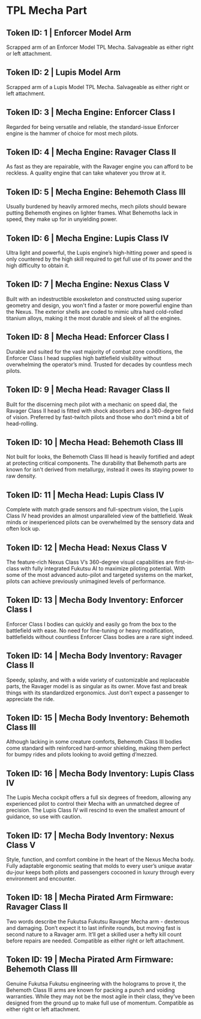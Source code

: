 
# TPL Mecha Part

## Token ID: 1 | Enforcer Model Arm

Scrapped arm of an Enforcer Model TPL Mecha. Salvageable as either right or left attachment.

## Token ID: 2 | Lupis Model Arm

Scrapped arm of a Lupis Model TPL Mecha. Salvageable as either right or left attachment.


## Token ID: 3 | Mecha Engine: Enforcer Class I

Regarded for being versatile and reliable, the standard-issue Enforcer engine is the hammer of choice for most mech pilots.

## Token ID: 4 | Mecha Engine: Ravager Class II

As fast as they are repairable, with the Ravager engine you can afford to be reckless. A quality engine that can take whatever you throw at it.

## Token ID: 5 | Mecha Engine: Behemoth Class III

Usually burdened by heavily armored mechs, mech pilots should beware putting Behemoth engines on lighter frames. What Behemoths lack in speed, they make up for in unyielding power.

## Token ID: 6 | Mecha Engine: Lupis Class IV

Ultra light and powerful, the Lupis engine’s high-hitting power and speed is only countered by the high skill required to get full use of its power and the high difficulty to obtain it.

## Token ID: 7 | Mecha Engine: Nexus Class V

Built with an indestructible exoskeleton and constructed using superior geometry and design, you won't find a faster or more powerful engine than the Nexus. The exterior shells are coded to mimic ultra hard cold-rolled titanium alloys, making it the most durable and sleek of all the engines.

## Token ID: 8 | Mecha Head: Enforcer Class I

Durable and suited for the vast majority of combat zone conditions, the Enforcer Class I head supplies high battlefield visibility without overwhelming the operator’s mind. Trusted for decades by countless mech pilots.

## Token ID: 9 | Mecha Head: Ravager Class II

Built for the discerning mech pilot with a mechanic on speed dial, the Ravager Class II head is fitted with shock absorbers and a 360-degree field of vision. Preferred by fast-twitch pilots and those who don’t mind a bit of head-rolling.

## Token ID: 10 | Mecha Head: Behemoth Class III

Not built for looks, the Behemoth Class III head is heavily fortified and adept at protecting critical components. The durability that Behemoth parts are known for isn't derived from metallurgy, instead it owes its staying power to raw density.

## Token ID: 11 | Mecha Head: Lupis Class IV

Complete with match grade sensors and full-spectrum vision, the Lupis Class IV head provides an almost unparalleled view of the battlefield. Weak minds or inexperienced pilots can be overwhelmed by the sensory data and often lock up.

## Token ID: 12 | Mecha Head: Nexus Class V

The feature-rich Nexus Class V’s 360-degree visual capabilities are first-in-class with fully integrated Fukutsu AI to maximize piloting potential. With some of the most advanced auto-pilot and targeted systems on the market, pilots can achieve previously unimagined levels of performance.

## Token ID: 13 | Mecha Body Inventory: Enforcer Class I

Enforcer Class I bodies can quickly and easily go from the box to the battlefield with ease. No need for fine-tuning or heavy modification, battlefields without countless Enforcer Class bodies are a rare sight indeed.

## Token ID: 14 | Mecha Body Inventory: Ravager Class II

Speedy, splashy, and with a wide variety of customizable and replaceable parts, the Ravager model is as singular as its owner. Move fast and break things with its standardized ergonomics. Just don’t expect a passenger to appreciate the ride.

## Token ID: 15 | Mecha Body Inventory: Behemoth Class III

Although lacking in some creature comforts, Behemoth Class III bodies come standard with reinforced hard-armor shielding, making them perfect for bumpy rides and pilots looking to avoid getting d’mezzed.

## Token ID: 16 | Mecha Body Inventory: Lupis Class IV

The Lupis Mecha cockpit offers a full six degrees of freedom, allowing any experienced pilot to control their Mecha with an unmatched degree of precision. The Lupis Class IV will rescind to even the smallest amount of guidance, so use with caution.

## Token ID: 17 | Mecha Body Inventory: Nexus Class V

Style, function, and comfort combine in the heart of the Nexus Mecha body. Fully adaptable ergonomic seating that molds to every user’s unique avatar du-jour keeps both pilots and passengers cocooned in luxury through every environment and encounter.

## Token ID: 18 | Mecha Pirated Arm Firmware: Ravager Class II

Two words describe the Fukutsa Fukutsu Ravager Mecha arm - dexterous and damaging. Don’t expect it to last infinite rounds, but moving fast is second nature to a Ravager arm. It’ll get a skilled user a hefty kill count before repairs are needed. Compatible as either right or left attachment.

## Token ID: 19 | Mecha Pirated Arm Firmware: Behemoth Class III

Genuine Fukutsa Fukutsu engineering with the holograms to prove it, the Behemoth Class III arms are known for packing a punch and voiding warranties. While they may not be the most agile in their class, they’ve been designed from the ground up to make full use of momentum. Compatible as either right or left attachment.

